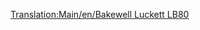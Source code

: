 [[Translation:Main/en/Bakewell Luckett LB80]]{{Template:Navbox Légi járművek/Hu}}
{{Template:Repülőgépek/Hu
|Name=Bakewell Luckett LB80
|Image=[[File:en/McDonnellDouglasMD80.png|Bakewell Luckett LB80]]
|Cost=36,914 (73.828)
|Speed=947 km/h (592 MPH)
|Annual=6,890 (13.780)
|Designed=1978
|Lifespan=25
|Capacity=150 utas és 30 csomag levél
|Description=Bevált sugárhajtású repülőgép, bár fenntartási költségei magasabbak.
|Real-life=[http://hu.wikipedia.org/wiki/McDonnell_Douglas_MD-80 McDonnell Douglas MD80 és MD90]
}}